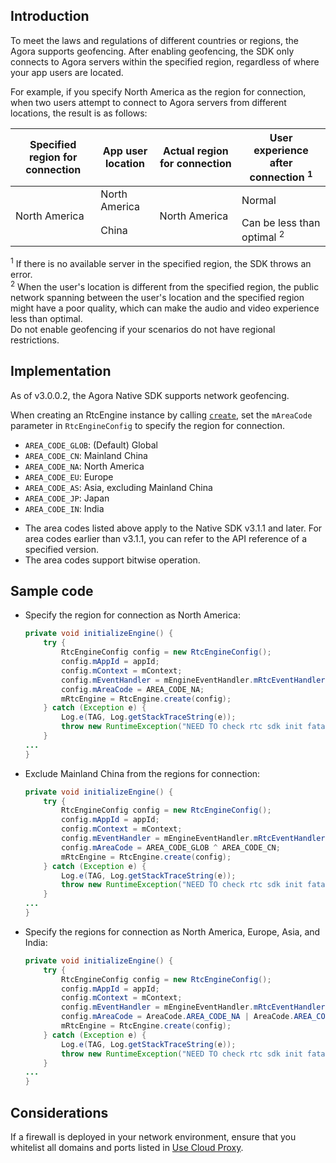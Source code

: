 <PlatformWrapper platform="android">

## Introduction

To meet the laws and regulations of different countries or regions, the Agora <Vg k="VSDK" /> supports geofencing. After enabling geofencing, the SDK only connects to Agora servers within the specified region, regardless of where your app users are located.

For example, if you specify North America as the region for connection, when two users attempt to connect to Agora servers from different locations, the result is as follows:

<table class="tg">
<thead>
  <tr>
    <th class="tg-ln2d">Specified region for connection</th>
    <th class="tg-ln2d">App user location</th>
    <th class="tg-ln2d">Actual region for connection </th>
		<th class="tg-ln2d">User experience after connection <sup>1</sup></th>
  </tr>
</thead>
<tbody>
  <tr>
    <td class="tg-6yr1" rowspan="2">North America</td>
    <td class="tg-6yr1">North America</td>
    <td class="tg-6yr1" rowspan="2">North America</td>
    <td class="tg-6yr1">Normal</td>
  </tr>
  <tr>
    <td class="tg-6yr1">China</td>
    <td class="tg-6yr1">Can be less than optimal <sup>2</sup></td>
  </tr>
</tbody>
</table>

<div class="alert info"> <sup>1</sup> If there is no available server in the specified region, the SDK throws an error.<br/><sup>2</sup> When the user's location is different from the specified region, the public network spanning between the user's location and the specified region might have a poor quality, which can make the audio and video experience less than optimal.</div>

<div class="alert note">Do not enable geofencing if your scenarios do not have regional restrictions.</div>

## Implementation

As of v3.0.0.2, the Agora <Vg k="VSDK" /> Native SDK supports network geofencing.

When creating an RtcEngine instance by calling [`create`](https://api-ref.agora.io/en/video-sdk/android/3.x/classio_1_1agora_1_1rtc_1_1_rtc_engine.html#a45832a91b1051bc7641ccd8958288dba), set the `mAreaCode` parameter in `RtcEngineConfig` to specify the region for connection.

- `AREA_CODE_GLOB`: (Default) Global
- `AREA_CODE_CN`: Mainland China
- `AREA_CODE_NA`: North America
- `AREA_CODE_EU`: Europe
- `AREA_CODE_AS`: Asia, excluding Mainland China
- `AREA_CODE_JP`: Japan
- `AREA_CODE_IN`: India

<div class="alert note"><ul><li>The area codes listed above apply to the <Vg k="VSDK" /> Native SDK v3.1.1 and later. For area codes earlier than v3.1.1, you can refer to the API reference of a specified version.</li><li>The area codes support bitwise operation.</li></ul></div>

## Sample code

- Specify the region for connection as North America:

  ```java
  private void initializeEngine() {
      try {
          RtcEngineConfig config = new RtcEngineConfig();
          config.mAppId = appId;
          config.mContext = mContext;
          config.mEventHandler = mEngineEventHandler.mRtcEventHandler;
          config.mAreaCode = AREA_CODE_NA;
          mRtcEngine = RtcEngine.create(config);
      } catch (Exception e) {
          Log.e(TAG, Log.getStackTraceString(e));
          throw new RuntimeException("NEED TO check rtc sdk init fatal error\n" + Log.getStackTraceString(e));
      }
  ...
  }
  ```

- Exclude Mainland China from the regions for connection:

  ```java
  private void initializeEngine() {
      try {
          RtcEngineConfig config = new RtcEngineConfig();
          config.mAppId = appId;
          config.mContext = mContext;
          config.mEventHandler = mEngineEventHandler.mRtcEventHandler;
          config.mAreaCode = AREA_CODE_GLOB ^ AREA_CODE_CN;
          mRtcEngine = RtcEngine.create(config);
      } catch (Exception e) {
          Log.e(TAG, Log.getStackTraceString(e));
          throw new RuntimeException("NEED TO check rtc sdk init fatal error\n" + Log.getStackTraceString(e));
      }
  ...
  }
  ```

- Specify the regions for connection as North America, Europe, Asia, and India:

  ```java
  private void initializeEngine() {
      try {
          RtcEngineConfig config = new RtcEngineConfig();
          config.mAppId = appId;
          config.mContext = mContext;
          config.mEventHandler = mEngineEventHandler.mRtcEventHandler;
          config.mAreaCode = AreaCode.AREA_CODE_NA | AreaCode.AREA_CODE_EU | AreaCode.AREA_CODE_AS | AreaCode.AREA_CODE_IN;
          mRtcEngine = RtcEngine.create(config);
      } catch (Exception e) {
          Log.e(TAG, Log.getStackTraceString(e));
          throw new RuntimeException("NEED TO check rtc sdk init fatal error\n" + Log.getStackTraceString(e));
      }
  ...
  }
  ```

## Considerations

If a firewall is deployed in your network environment, ensure that you whitelist all domains and ports listed in [Use Cloud Proxy](../basic-features/use-cloud-proxy).

</PlatformWrapper>